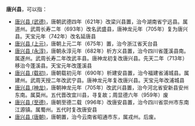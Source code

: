 '''唐兴县'''，可以指：
*[[唐兴县_(武德)|唐兴县 (武德)]]，唐朝武德四年（621年）改梁兴县置，治今湖南省宁远县。属道州。武周长寿二年（693年）改名武盛县，唐神龙元年（705年）复为唐兴县。天宝元年（742年）改名延唐县
*[[唐兴县_(上元)|唐兴县 (上元)]]，唐朝上元二年（675年）置，治今浙江省天台县
*[[唐兴县_(永淳)|唐兴县 (永淳)]]，唐朝永淳元年（682年）析方义县置，治今四川省蓬溪县南。属遂州。武周长寿二年改武丰县。唐神龙初复改唐兴县。先天二年（713年）移治今蓬溪县。天宝元年改蓬溪县
*[[唐兴县_(载初)|唐兴县 (载初)]]，唐朝载初元年（690年）析建安县置，治今福建省浦城县。属建州。武周天授二年改武宁县。唐神龙元年复改唐兴县。天宝元年改浦城县
*[[唐兴县_(神龙)|唐兴县 (神龙)]]，唐朝神龙元年（705年）改武兴县置，治今河北省安新县安州东南。属莫州。五代晋改宜川县，寻复故；周显德六年（959年）废
*[[唐兴县_(至德)|唐兴县 (至德)]]，唐朝至德二载（996年）改唐安县置，治今四川省崇州市东南江源镇。属蜀州。五代时复改唐安县
*[[唐兴县_(唐朝)|唐兴县 (唐朝)]]，唐朝置，治今云南省昭通市东，属戎州。后废。

{{Disambig|T|Cat=三字中国县名消歧义}}